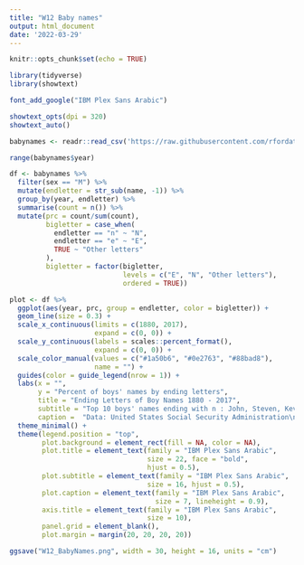 ```yaml
---
title: "W12 Baby names"
output: html_document
date: '2022-03-29'
---
```


```r
knitr::opts_chunk$set(echo = TRUE)
```

```r
library(tidyverse)
library(showtext)

font_add_google("IBM Plex Sans Arabic")

showtext_opts(dpi = 320)
showtext_auto()
```


```r
babynames <- readr::read_csv('https://raw.githubusercontent.com/rfordatascience/tidytuesday/master/data/2022/2022-03-22/babynames.csv')

range(babynames$year)

```

```r
df <- babynames %>% 
  filter(sex == "M") %>% 
  mutate(endletter = str_sub(name, -1)) %>% 
  group_by(year, endletter) %>% 
  summarise(count = n()) %>% 
  mutate(prc = count/sum(count),
         bigletter = case_when(
           endletter == "n" ~ "N",
           endletter == "e" ~ "E",
           TRUE ~ "Other letters"
         ),
         bigletter = factor(bigletter,
                            levels = c("E", "N", "Other letters"),
                            ordered = TRUE))

plot <- df %>% 
  ggplot(aes(year, prc, group = endletter, color = bigletter)) +
  geom_line(size = 0.3) +
  scale_x_continuous(limits = c(1880, 2017),
                     expand = c(0, 0)) +
  scale_y_continuous(labels = scales::percent_format(),
                     expand = c(0, 0)) +
  scale_color_manual(values = c("#1a50b6", "#0e2763", "#88bad8"),
                     name = "") +
  guides(color = guide_legend(nrow = 1)) +
  labs(x = "",
       y = "Percent of boys' names by ending letters",
       title = "Ending Letters of Boy Names 1880 - 2017",
       subtitle = "Top 10 boys' names ending with n : John, Steven, Kevin,\nBrian, Jason, Ryan, Stephen, Jonathan, Justin, Brandon",
       caption =  "Data: United States Social Security Administration\nGraphic: Sung Inkyung") +
  theme_minimal() +
  theme(legend.position = "top",
        plot.background = element_rect(fill = NA, color = NA),
        plot.title = element_text(family = "IBM Plex Sans Arabic",
                                  size = 22, face = "bold",
                                  hjust = 0.5),
        plot.subtitle = element_text(family = "IBM Plex Sans Arabic",
                                  size = 16, hjust = 0.5),
        plot.caption = element_text(family = "IBM Plex Sans Arabic",
                                    size = 7, lineheight = 0.9),
        axis.title = element_text(family = "IBM Plex Sans Arabic",
                                  size = 10),
        panel.grid = element_blank(),
        plot.margin = margin(20, 20, 20, 20))

ggsave("W12_BabyNames.png", width = 30, height = 16, units = "cm")

```
